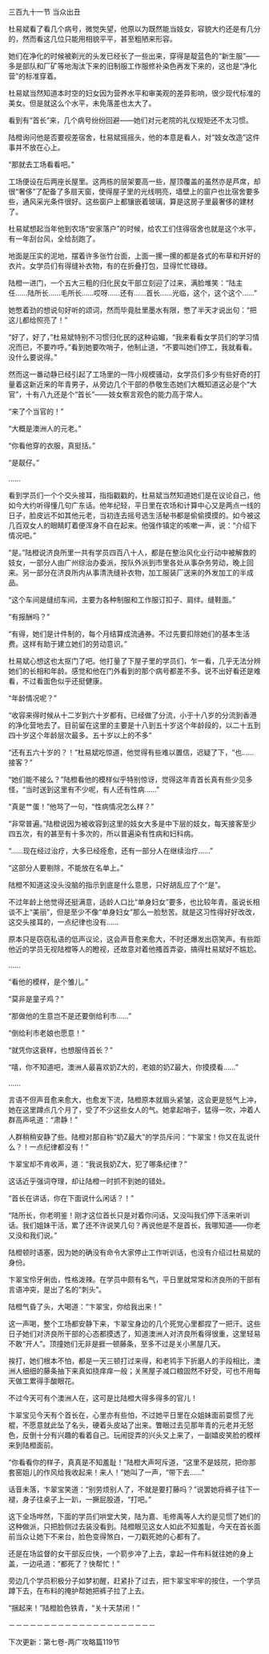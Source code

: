 

三百九十一节 当众出丑

杜易斌看了看几个病号，微觉失望，他原以为既然能当妓女，容貌大约还是有几分的，然而看这几位只能用相貌平平，甚至粗陋来形容。

她们在净化的时候被剃光的头发已经长了一些出来，穿得是靛蓝色的“新生服”――多是部队和厂矿等地淘汰下来的旧制服工作服修补染色再发下来的，这也是“净化营”的标准穿着。

杜易斌当然知道本时空的妇女因为营养水平和审美观的差异影响，很少现代标准的美女。但是就这么个水平，未免落差也太大了。

看到有“首长”来，几个病号纷纷回避――她们对元老院的礼仪规矩还不太习惯。

陆橙询问他是否要视差宿舍，杜易斌摇摇头，他的本意是看人，对“妓女改造”这件事并不放在心上。

“那就去工场看看吧。”

工场便设在后两座长屋里。这两栋的层架要高一些，屋顶覆盖的虽然亦是芦席，却很“奢侈”了配备了多扇天窗，使得屋子里的光线明亮，墙壁上的窗户也比宿舍要多些，通风采光条件很好。这些窗户上都镶嵌着玻璃，算是这房子里最奢侈的建材了。

杜易斌想起当年他到农场“安家落户”的时候，给农工们住得宿舍也就是这个水平，有一年刮台风，全给刮跑了。

地面是压实的泥地，摆着许多张竹台面，上面一摞一摞的都是各式的布草和开好的衣片。女学员们有得缝补衣物，有的在折叠打包，显得忙忙碌碌。

陆橙一进门，一个五大三粗的归化民女干部立刻迎了过来，满脸堆笑：“陆主任……陆所长……毛所长……哎呀……还有……首长……光临，这个，这个这个……”

她憋着劲的想说句好听的颂词，然而毕竟肚里墨水有限，憋了半天才说出句：“把这儿都给照亮了！”

“好了，好了，”杜易斌特别不习惯归化民的这种谄媚，“我来看看女学员们的学习情况而已，不要咋呼。”看到她要吹哨子，他制止道，“不要叫她们停工，我就看看。没什么要说得。”

然而这一番动静已经引起了工场里的一阵小规模骚动，女学员们多少有些好奇的打量着这新近来的年青男子，从旁边几个干部的恭敬生态她们大概知道这必是个“大官”，十有八九还是个“首长”――妓女察言观色的能力高于常人。

“来了个当官的！”

“大概是澳洲人的元老。”

“你看他穿的衣服，真挺括。”

“是靓仔。”

……

看到学员们一个个交头接耳，指指戳戳的，杜易斌当然知道她们是在议论自己，他如今大约听得懂几句广东话。他年纪轻，平日里在农场和计算中心又是两点一线的日子，脸皮远不如其他元老，当初连去摇号选生活秘书都是偷偷摸摸的。如今被这几百双女人的眼睛盯着便浑身不自在起来。他强作镇定的咳嗽一声，说：“介绍下情况吧。”

“是。”陆橙说济良所里一共有学员四百八十人，都是在整治风化业行动中被解救的妓女，一部分人由广州综治办委派，按队外派到市里各处从事杂务劳动，晚上回来。另一部分在济良所内从事清洗缝补衣物，加工服装厂送来的外发加工的半成品。

“这个车间是缝纫车间，主要为各种制服和工作服订扣子、肩绊。缝鞋面。”

“有报酬吗？”

“有得，她们是计件制的，每个月结算成流通券。不过先要扣除她们的基本生活费。这样有助于建立她们的劳动意识。”

杜易斌心想这也太抠门了吧。他打量了下屋子里的学员们，乍一看，几乎无法分辨她们的长相和年龄。感觉和他在门外看到的那个病号都差不多。说不出好看还是难看，不过看面色似乎还挺健康。

“年龄情况呢？”

“收容来得时候从十二岁到六十岁都有。已经做了分流，小于十八岁的分流到香港的净化营地去了。目前留在这里的主要是十八到五十岁这个年龄段的，以二十五到四十岁这个年龄层次最多。五十岁以上的不多”

“还有五六十岁的？！”杜易斌吃惊道，他觉得有些难以置信，迟疑了下，“也……接客？”

“她们能不接么？”陆橙看他的模样似乎特别惊讶，觉得这年青首长真有些少见多怪，“当时送到这里有不少呢，有人还有性病……”

“真是艹蛋！”他骂了一句，“性病情况怎么样？”

“非常普遍。”陆橙说因为被收容到这里的妓女大多是中下层的妓女，每天接客至少四五次，有的甚至有十多次的，所以普遍染有性病和妇科病。

“……现在经过治疗，大多已经痊愈，还有一部分人在继续治疗……”

“这部分人要剔除，不能放在名单上。”

陆橙不知道这没头没脑的指示到底是什么意思，只好胡乱应了个“是”。

不过年龄上他觉得还挺满意，适龄人口比“单身妇女”要多，也比较年青。虽说长相谈不上“美丽”，但是至少不像“单身妇女”那么一脸愁苦。就是这习性得好好改改，这交头接耳的，一点纪律也没有……

原本只是窃窃私语的低声议论，这会声音愈来愈大，不时还爆发出窃笑声。有些距他近的学员无视陆橙等人的瞪视，还故意对着他搔首弄姿，搞得杜易斌好不尴尬。

……

“看他的模样，是个雏儿。”

“莫非是童子鸡？”

“那做他的生意岂不是还要倒给利市……”

“倒给利市老娘也愿意！”

“就凭你这衰样，也想服侍首长？”

“嘻，你不知道吧，澳洲人最喜欢奶Z大的，老娘的奶Z最大，你摸摸看……”

……

言语不但声音愈来愈大，也愈发下流，陆橙原本就眉头紧皱，这会更是怒气上冲，她在这里蹲点几个月了，受了不少这些女人的气。她拿起哨子，猛得一吹，冲着人群高声吼道：“肃静！”

人群稍稍安静了些。陆橙对那自称“奶Z最大”的学员斥问：“卞翠宝！你又在乱说什么？！一点纪律都没有！”

卞翠宝却不肯收声，道：“我说我奶Z大，犯了哪条纪律？”

这话近乎强词夺理，却让陆橙一时抓不到她的错处。

“首长在讲话，你在下面说什么闲话？！”

“陆所长，你老明鉴！刚才这位首长只是对着你问话，又没叫我们停下活来听训话。我们姐妹干活，累了还不许说笑几句？再说他是不是首长，我哪知道――你老又没和我们说。”

陆橙顿时语塞，因为她的确没有命令大家停止工作听训话，也没有介绍过杜易斌的身份。

卞翠宝伶牙俐齿，性格泼辣。在学员中颇有名气，平日里就常常和济良所的干部有言语冲突，是出了名的“刺头”。

陆橙气昏了头，大喝道：“卞翠宝，你给我出来！”

这一声喝，整个工场都安静下来，卞翠宝身边的几个死党心里都捏了一把汗。这些日子她们对济良所干部的心态都摸透了，知道澳洲人对济良所看得很重，这里轻易不敢“开人”。顶撞她们无非是捱一顿藤条，至多不过是关小黑屋几天。

挨打，她们根本不怕，都是一天三顿打过来得，和老鸨手下折磨人的手段相比，澳洲人细细的藤条抽下来真如挠痒痒一般；关黑屋子减口粮固然不好受，可也不用每天做工累得手酸眼花。

不过今天可有个澳洲人在，这可是比陆橙大得多得多的官儿！

卞翠宝见今天有个首长在，心里亦有些怕，不过她平日里在众姐妹面前耍惯了光棍，不愿意就此坠了名头，硬着头皮站了出来。瞥眼过去见那年青的元老并无怒色，反倒十分有兴趣的看着自己。玩闹捉弄的兴头又上来了，一副嬉皮笑脸的模样来到陆橙面前。

“你看看你的样子，真真是不知羞耻！”陆橙大声呵斥道，“这里不是妓院，把你那套窑姐儿的作风给我收起来！来人！”她叫了一声，“带下去……”

话音未落，卞翠宝笑道：“别劳烦别人了，不就是要打藤吗？”说罢她将裤子往下一褪，身子往桌子上一趴，一撅屁股道，“打吧。”

这下全场哗然，下面的学员们哄堂大笑，陆为嘉、毛修禹等人大约是见惯了她们的这种做派，只把脸侧过去装没看到。陆橙眼见这女人如此不知羞耻，今天在首长面前当众让她下不来台，脸色变得煞白，一刀戳死她的心都有了。

还是在场监督的女干部反应快，一个箭步冲了上去，拿起一件布料就往她的身上盖，一边吼道：“都死了？快帮忙！”

旁边几个学员积极分子如梦初醒，赶紧扑了过去，把卞翠宝牢牢的按住，一个学员蹲下去，在布料的掩护帮她把裤子拉了上去。

“捆起来！”陆橙脸色铁青，“关十天禁闭！”

－－－－－－－－－－－－－－－－－－－－－

下次更新：第七卷-两广攻略篇119节

